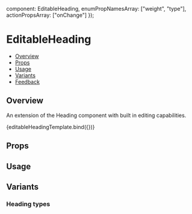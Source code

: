 
  component: EditableHeading,
  enumPropNamesArray: ["weight", "type"],
  actionPropsArray: ["onChange"]
});

<Meta
  title="Inputs/EditableHeading"
  component={EditableHeading}
  argTypes={metaSettings.argTypes}
  decorators={metaSettings.decorators}
/>


# EditableHeading

- [Overview](#overview)
- [Props](#props)
- [Usage](#usage)
- [Variants](#variants)
- [Feedback](#feedback)

## Overview

An extension of the <Link href="/?path=/docs/text-heading--overview" withoutSpacing>Heading</Link> component with built in editing capabilities.

<Canvas>
  <Story
    name="Overview"
    args={{
      value: "This heading is an editable heading",
      type: EditableHeading.types.H1
    }}
    play={overviewPlaySuite}
  >
    {editableHeadingTemplate.bind({})}
  </Story>
</Canvas>

## Props

<ArgsTable story="Overview" />

## Usage

<UsageGuidelines guidelines={[]} />

## Variants

### Heading types

<Canvas>
  <Story name="Types">
    <EditableHeading type={EditableHeading.types.H1} value="H1 Header" />
    <EditableHeading type={EditableHeading.types.H2} value="H2 Header" />
    <EditableHeading type={EditableHeading.types.H3} value="H3 Header" />
  </Story>
</Canvas>
